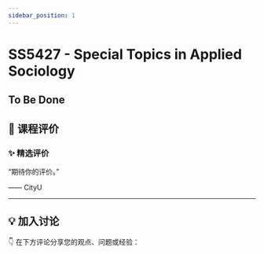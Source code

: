 ```yaml
---
sidebar_position: 1
---
```



# SS5427 - Special Topics in Applied Sociology

## To Be Done

## **💬 课程评价**

### ✨ **精选评价**
<div className={commentStyles.commentBox}>
    <p className={commentStyles.commentText}>
        “期待你的评价。”
    </p>
    <p className={commentStyles.commentAuthor}>—— CityU</p>
</div>

---

## **💡 加入讨论**

👇 在下方评论分享您的观点、问题或经验：
<Utterances />
